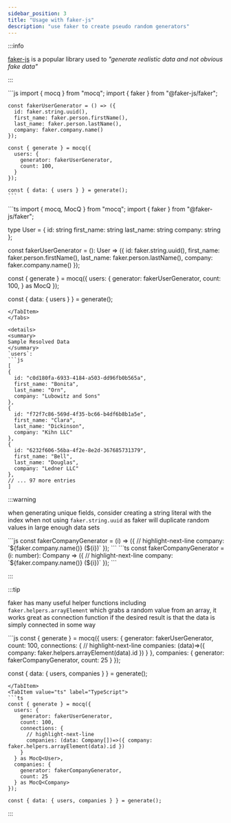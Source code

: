 ```yaml
---
sidebar_position: 3
title: "Usage with faker-js"
description: "use faker to create pseudo random generators"
---
```


:::info

[faker-js](https://fakerjs.dev/) is a popular library used to _"generate realistic data and not obvious fake data"_

:::


<Tabs groupId="code-block-language">
  <TabItem value="js" label="JavaScript">
    ```js
    import { mocq } from "mocq";
    import { faker } from "@faker-js/faker";

    const fakerUserGenerator = () => ({
      id: faker.string.uuid(),
      first_name: faker.person.firstName(),
      last_name: faker.person.lastName(),
      company: faker.company.name()
    });

    const { generate } = mocq({
      users: {
        generator: fakerUserGenerator,
        count: 100,
      }
    });

    const { data: { users } } = generate();
    ```
  </TabItem>
  <TabItem value="ts" label="TypeScript">
  ```ts
  import { mocq, MocQ } from "mocq";
  import { faker } from "@faker-js/faker";

  type User = {
    id: string
    first_name: string
    last_name: string
    company: string
  };

  const fakerUserGenerator = (): User => ({
    id: faker.string.uuid(),
    first_name: faker.person.firstName(),
    last_name: faker.person.lastName(),
    company: faker.company.name()
  });

  const { generate } = mocq({
    users: {
      generator: fakerUserGenerator,
      count: 100,
    } as MocQ<User>
  });

  const { data: { users } } = generate();
  ```
  </TabItem>
</Tabs>

<details>
<summary>
Sample Resolved Data
</summary>
`users`: 
```js
[
  {
    id: "c0d180fa-6933-4184-a503-dd96fb0b565a",
    first_name: "Bonita",
    last_name: "Orn",
    company: "Lubowitz and Sons"
  },
  {
    id: "f72f7c86-569d-4f35-bc66-b4df6b8b1a5e",
    first_name: "Clara",
    last_name: "Dickinson",
    company: "Kihn LLC"
  },
  {
    id: "6232f606-56ba-4f2e-8e2d-367685731379",
    first_name: "Bell",
    last_name: "Douglas",
    company: "Ledner LLC"
  },
  // ... 97 more entries
]
```
</details>

:::warning

when generating unique fields, consider creating a string literal with the index when not using `faker.string.uuid`
as faker will duplicate random values in large enough data sets

<Tabs groupId="code-block-language">
  <TabItem value="js" label="JavaScript">
    ```js
    const fakerCompanyGenerator = (i) => ({
      // highlight-next-line
      company: `${faker.company.name()} (${i})`
    });
    ```
  </TabItem>
  <TabItem value="ts" label="TypeScript">
    ```ts
    const fakerCompanyGenerator = (i: number): Company => ({
      // highlight-next-line
      company: `${faker.company.name()} (${i})`
    });
    ```
  </TabItem>
</Tabs>

:::

:::tip

faker has many useful helper functions including `faker.helpers.arrayElement` which grabs a random value from an array, it works great as connection function if the desired result is that the data is simply connected in some way

<Tabs groupId="code-block-language">
  <TabItem value="js" label="JavaScript">
  ```js
  const { generate } = mocq({
    users: {
      generator: fakerUserGenerator,
      count: 100,
      connections: {
        // highlight-next-line
        companies: (data)=>({ company: faker.helpers.arrayElement(data).id })
      }
    },
    companies: {
      generator: fakerCompanyGenerator,
      count: 25
    }
  });

  const { data: { users, companies } } = generate();
  ```
  </TabItem>
  <TabItem value="ts" label="TypeScript">
  ```ts
  const { generate } = mocq({
    users: {
      generator: fakerUserGenerator,
      count: 100,
      connections: {
        // highlight-next-line
        companies: (data: Company[])=>({ company: faker.helpers.arrayElement(data).id })
      }
    } as MocQ<User>,
    companies: {
      generator: fakerCompanyGenerator,
      count: 25
    } as MocQ<Company>
  });

  const { data: { users, companies } } = generate();
  ```
  </TabItem>
</Tabs>

:::